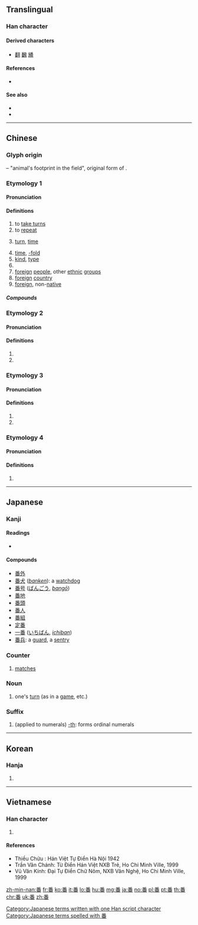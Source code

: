 {{character info/new}}
{{also|蹯|蕃}}

==Translingual==

===Han character===
{{Han char|rn=102|rad=田|as=07|sn=12|four=20609|canj=HDW|ids=⿱釆田}}

====Derived characters====
* [[翻]] [[飜]] [[繙]]

====References====
* {{Han ref|kx=0763.050|dkj=21858|dj=1172.170|hdz=42543.040|uh=756A|ud=30058|bh=B566|bd=46438}}

====See also====
* {{l|mul|胡}}
* {{l|mul|洋}}

----

==Chinese==
{{zh-forms}}

===Glyph origin===
{{Han etym}}
{{Han compound|釆|田|ls=psc|c1=p|c2=s}} – "animal's footprint in the field", original form of {{zh-l|蹯}}.

===Etymology 1===

====Pronunciation====
{{zh-pron
|m=fān
|c=faan1
|h=pfs=fân
|md=huăng
|mn=hoan/han
|w=1fe
|mc=1+2+5
|oc=2,2+4+5
|ma=
|cat=v,cls,n
}}

====Definitions====
{{zh-hanzi}}

# to [[take turns]]
# to [[repeat]]
# {{n-g|Classifier for times of actions.}} [[turn]], [[time]]
# [[time]], [[-fold]]
# [[kind]], [[type]]
# {{zh-alt-form|蕃|to [[guard]]}}
# [[foreign]] [[people]], other [[ethnic]] [[group]]s
# [[foreign]] [[country]]
# [[foreign]], non-[[native]]
#: {{zh-x|番茄|tomato [lit. foreign eggplant]}}

=====Compounds=====
{{zh-der|半唐番:a person of half-Chinese ancestry|番邦|番號|番客|番木瓜|番茄|番石榴|番薯|平埔番|番鬼|十番|一番|一番口舌|三番五次|三番兩次|三番四復|下番|今番|兩次三番|前番|吐魯番|和番|土番|土番鴨|大啖一番|小番子|屢次三番|幾次三番|幾番|幾番家|押番|擺番|攧番|放番|昭君和番|更番|正番鴨|熟番|理番通事|生番|番代|番佛|番使|番來覆去|番地|番天覆地|番夷|番子|番子手|番弓|番張跟斗|番役|番悔|番戍|番攤館|番木鱉|番椒|番瓜|番番|番番是福|番社|番筧|番羅|番芋|番荔枝|番菜|番菜館|番藷|番騰|番鴨|番麥粒|當番|紅毛番|累次三番|翻兩番|翻番|者番|西番果|西番蓮|輪番|輪番上陣|這番|連番|顛番面皮|番船|番國|番話|番人|番儂|番紅|番婆|番柿|番錢|番囝|番檨‎}}

===Etymology 2===

====Pronunciation====
{{zh-pron
|m=Pān
|c=pun1
|w=1phoe
|mc=3
|oc=n,3
|ma=
|cat=pn
}}

====Definitions====
{{zh-hanzi}}

# {{surname|lang=zh}}
# {{zh-only|番禺}}

===Etymology 3===

====Pronunciation====
{{zh-pron
|m=pó
|c=po4
|ma=
|cat=pn,a
}}

====Definitions====
{{zh-hanzi}}

# {{surname|lang=zh}}
# {{zh-only|番番|pópó}}

===Etymology 4===

====Pronunciation====
{{zh-pron
|m=bō
|c=
|mc=4
|oc=1,1
|ma=
|cat=a
}}

====Definitions====
{{zh-hanzi}}

# {{zh-only|番番|bōbō}}

----

==Japanese==

===Kanji===
{{ja-kanji|grade=2|rs=田07}}

====Readings====
* {{ja-readings|kanyoon=[[ばん]] ([[ban]])|goon=[[ほん]] (hon)|kanon=[[はん]] ([[han]])|kun=[[つがい]] ([[番い]], [[tsugai]]), [[つがう]] ([[番う]], [[tsugau]]), [[つがえる]] ([[番える]], [[tsugaeru]])}}
{{attention|ja|split and expand on readings}}

====Compounds====
* [[番外]]
* [[番犬]] (''[[banken]]''): a [[watchdog]]
* [[番号]] ([[ばんごう]], ''[[bangō]]'')
* [[番地]]
* [[番頭]]
* [[番人]]
* [[番組]]
* [[定番]]
* [[一番]] ([[いちばん]], ''[[ichiban]]'')
* [[番兵]]: a [[guard]], a [[sentry]]

===Counter===
{{ja-pos|ばん|counter}}
# {{lb|ja|sports|sort=はん'}} [[match]]es

===Noun===
{{ja-noun|ばん}}

# one's [[turn]] (as in a [[game]], etc.)
#: {{ja-usex|次は君の番ですよ。|つぎ は きみ の ばん です よ。|It's your turn next.}}

===Suffix===
{{ja-pos|ばん|suffix}}
# (applied to numerals) [[-th]]: forms ordinal numerals
#: {{ja-usex|一番|いちばん|first}}
#: {{ja-usex|二番|にばん|second}}

[[Category:Japanese terms written with one Han script character]]
[[Category:Japanese terms spelled with 番]]

----

==Korean==

===Hanja===
{{ko-hanja|hangeul=[[번]], [[반]], [[파]]|eumhun=|rv=beon, ban, pa|mr=pŏn, pan, p'a|y=pen, pan, pha}}

# {{defn|lang=ko|sort=田07}}

----

==Vietnamese==

===Han character===
{{vi-hantu|[[phen]], [[phan]], [[phiên]], [[ba]], [[bà]]|rs=田07}}

# {{defn|lang=vi|sort=田07}}

====References====
* Thiều Chửu : Hán Việt Tự Điển Hà Nội 1942
* Trần Văn Chánh: Từ Điển Hán Việt NXB Trẻ, Ho Chi Minh Ville, 1999
* Vũ Văn Kính: Đại Tự Điển Chữ Nôm, NXB Văn Nghệ, Ho Chi Minh Ville, 1999

[[zh-min-nan:番]]
[[fr:番]]
[[ko:番]]
[[it:番]]
[[lo:番]]
[[hu:番]]
[[mg:番]]
[[ja:番]]
[[no:番]]
[[pl:番]]
[[pt:番]]
[[th:番]]
[[chr:番]]
[[uk:番]]
[[zh:番]]